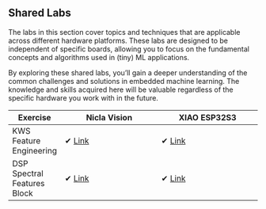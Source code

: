 ## Shared Labs {.unnumbered}

The labs in this section cover topics and techniques that are applicable across different hardware platforms. These labs are designed to be independent of specific boards, allowing you to focus on the fundamental concepts and algorithms used in (tiny) ML applications.

By exploring these shared labs, you'll gain a deeper understanding of the common challenges and solutions in embedded machine learning. The knowledge and skills acquired here will be valuable regardless of the specific hardware you work with in the future.

| Exercise                     | Nicla Vision                                                                                                 | XIAO ESP32S3                                                                                                    |
|------------------------------|--------------------------------------------------------------------------------------------------------------|-----------------------------------------------------------------------------------------------------------------|
| KWS Feature Engineering      | ✔ [Link](./kws_feature_eng/kws_feature_eng.qmd)                                                         | ✔ [Link](./kws_feature_eng/kws_feature_eng.qmd)                                                            |
| DSP Spectral Features Block  | ✔ [Link](./dsp_spectral_features_block/dsp_spectral_features_block.qmd)                                 | ✔ [Link](./dsp_spectral_features_block/dsp_spectral_features_block.qmd)                                    |

